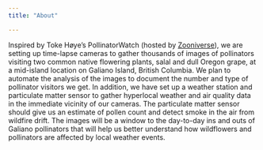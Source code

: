 ---
title: "About"

---


Inspired by Toke Høye’s PollinatorWatch (hosted by [Zooniverse](www.zooniverse.org)), we are setting up time-lapse cameras to gather thousands of images of pollinators visiting two common native flowering plants, salal and dull Oregon grape, at a mid-island location on Galiano Island, British Columbia. We plan to automate the analysis of the images to document the number and type of pollinator visitors we get. In addition, we have set up a weather station and particulate matter sensor to gather hyperlocal weather and air quality data in the immediate vicinity of our cameras. The particulate matter sensor should give us an estimate of pollen count and detect smoke in the air from wildfire drift. The images will be a window to the day-to-day ins and outs of Galiano pollinators that will help us better understand how wildflowers and pollinators are affected by local weather events.   
